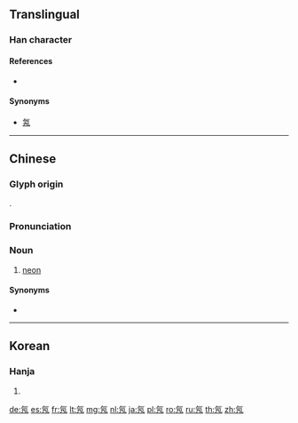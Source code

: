 {{character info/new}}
==Translingual==

===Han character===
{{Han char|rn=84|rad=气|as=02|sn=6|four=80217|canj=ONNHS|ids=⿹气乃}}

====References====
* {{Han ref|kx=0599.041|dkj=17045|hdz=32010.050|uh=6C16|ud=27670|bh=A6BB|bd=42683}}

====Synonyms====
* [[氝]]

----

==Chinese==
{{zh-forms}}

===Glyph origin===
{{Han etym}}
{{Han compound|气|乃|c1=s|c2=p|t1=gas|ls=psc}}.

===Pronunciation===
{{zh-pron
|m=nǎi
|c=naai5
|mc=
|oc=
|ma=
|cat=n
}}

===Noun===
{{zh-noun}}

# {{lb|zh|chemistry}} [[neon]]

====Synonyms====
* {{zh-l|霓虹}}

{{zh-cat|Chemical elements}}

----

==Korean==

===Hanja===
{{ko-hanja|hangeul=내|eumhun=|rv=nae|mr=nae|y=nay}}

# {{defn|lang=ko|sort=气02}}

[[de:氖]]
[[es:氖]]
[[fr:氖]]
[[lt:氖]]
[[mg:氖]]
[[nl:氖]]
[[ja:氖]]
[[pl:氖]]
[[ro:氖]]
[[ru:氖]]
[[th:氖]]
[[zh:氖]]